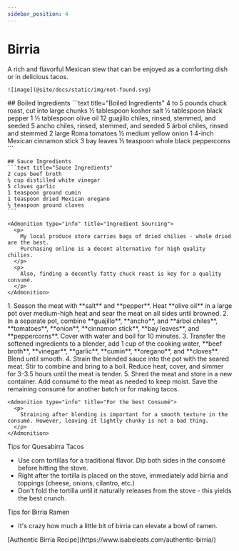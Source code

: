 ```yaml
---
sidebar_position: 4
---
```



# Birria

<Tabs>
  <TabItem value="photos" label="Photos" default>
    A rich and flavorful Mexican stew that can be enjoyed as a comforting dish or in delicious tacos.
    
    ![image](@site/docs/static/img/not-found.svg)
  </TabItem>

  <TabItem value="ingredients" label="Ingredients">
    ## Boiled Ingredients
    ```text title="Boiled Ingredients"
    4 to 5 pounds chuck roast, cut into large chunks
    ½ tablespoon kosher salt
    ½ tablespoon black pepper
    1 ½ tablespoon olive oil
    12 guajillo chiles, rinsed, stemmed, and seeded
    5 ancho chiles, rinsed, stemmed, and seeded
    5 árbol chiles, rinsed and stemmed
    2 large Roma tomatoes
    ½ medium yellow onion
    1 4-inch Mexican cinnamon stick
    3 bay leaves
    ½ teaspoon whole black peppercorns
    ```

    ## Sauce Ingredients
    ```text title="Sauce Ingredients"
    2 cups beef broth
    ¼ cup distilled white vinegar
    5 cloves garlic
    1 teaspoon ground cumin
    1 teaspoon dried Mexican oregano
    ½ teaspoon ground cloves
    ```

    <Admonition type="info" title="Ingredient Sourcing">
      <p>
        My local produce store carries bags of dried chilies - whole dried are the best. 
        Purchasing online is a decent alternative for high quality chilies.
      </p>
      <p>
        Also, finding a decently fatty chuck roast is key for a quality consumé. 
      </p>
    </Admonition>
  </TabItem>

  <TabItem value="instructions" label="Instructions">
    1. Season the meat with **salt** and **pepper**. Heat **olive oil** in a large pot over medium-high heat and sear the meat on all sides until browned.
    2. In a separate pot, combine **guajillo**, **ancho**, and **árbol chiles**, **tomatoes**, **onion**, **cinnamon stick**, **bay leaves**, and **peppercorns**. Cover with water and boil for 10 minutes.
    3. Transfer the softened ingredients to a blender, add 1 cup of the cooking water, **beef broth**, **vinegar**, **garlic**, **cumin**, **oregano**, and **cloves**. Blend until smooth.
    4. Strain the blended sauce into the pot with the seared meat. Stir to combine and bring to a boil. Reduce heat, cover, and simmer for 3-3.5 hours until the meat is tender.
    5. Shred the meat and store in a new container. Add consumé to the meat as needed to keep moist. Save the remaining consumé for another batch or for making tacos.

    <Admonition type="info" title="For the best Consumé">
      <p>
        Straining after blending is important for a smooth texture in the consumé. However, leaving it lightly chunky is not a bad thing.
      </p>
    </Admonition>
  </TabItem>

  <TabItem value="uses" label="Birria Uses">
    <p>Tips for Quesabirra Tacos</p>
    <ul>
      <li>Use corn tortillas for a traditional flavor. Dip both sides in the consomé before hitting the stove.</li>
      <li>Right after the tortilla is placed on the stove, immediately add birria and toppings (cheese, onions, cilantro, etc.)</li>
      <li>Don't fold the tortilla until it naturally releases from the stove - this yields the best crunch.</li>
    </ul>
    <p>Tips for Birria Ramen</p>
    <ul>
      <li>It's crazy how much a little bit of birria can elevate a bowl of ramen.</li>
    </ul>
  </TabItem>

  <TabItem value="references" label="References">
    [Authentic Birria Recipe](https://www.isabeleats.com/authentic-birria/)
  </TabItem>
</Tabs>

